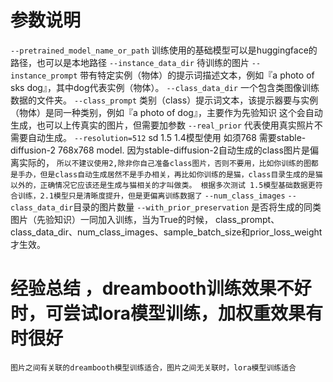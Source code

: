 # 参数说明
`--pretrained_model_name_or_path` 训练使用的基础模型可以是huggingface的路径，也可以是本地路径
`--instance_data_dir` 待训练的图片
`--instance_prompt` 带有特定实例（物体）的提示词描述文本，例如『a photo of sks dog』，其中dog代表实例（物体）。
`--class_data_dir`  一个包含类图像训练数据的文件夹。
`--class_prompt` 类别（class）提示词文本，该提示器要与实例（物体）是同一种类别，例如『a photo of dog』，主要作为先验知识
这个会自动生成，也可以上传真实的图片，但需要加参数 `--real_prior` 代表使用真实照片不需要自动生成。
`--resolution=512`  sd 1.5 1.4模型使用 如须768 需要stable-diffusion-2 768x768 model. 因为stable-diffusion-2自动生成的class图片是偏离实际的，
`所以不建议使用2,除非你自己准备class图片，否则不要用，比如你训练的图都是手办，但是class自动生成居然不是手办相关，再比如你训练的是猫，class目录生成的是猫以外的，正确情况它应该还是生成与猫相关的才叫做类。
根据多次测试 1.5模型基础数据更符合训练，2.1模型只是清晰度提升，但是更偏离训练数据了`
`--num_class_images`   `--class_data_dir`目录的图片数量
`--with_prior_preservation`  是否将生成的同类图片（先验知识）一同加入训练，当为True的时候，
    class_prompt、class_data_dir、num_class_images、sample_batch_size和prior_loss_weight才生效。


# 经验总结 ，dreambooth训练效果不好时，可尝试lora模型训练，加权重效果有时很好
   `图片之间有关联的dreambooth模型训练适合，图片之间无关联时，lora模型训练适合`
